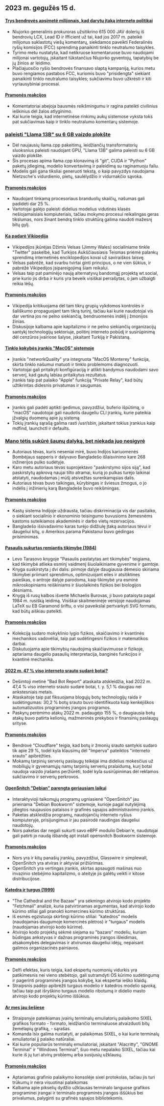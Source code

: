 

<CallToAction />

<Steps>

## 2023 m. gegužės 15 d.

#### [Trys bendrovės apsimetė milijonais, kad darytų įtaką interneto politikai](https://ag.ny.gov/press-release/2023/attorney-general-james-secures-615000-companies-supplied-fake-comments-influence)

- Niujorko generalinis prokuroras užsitikrino 615 000 JAV dolerių iš bendrovių LCX, Lead ID ir Ifficient už tai, kad jos 2017 m. pateikė milijonus suklastotų viešų komentarų, siekdamos paveikti Federalinės ryšių komisijos (FCC) sprendimą panaikinti tinklo neutralumo taisykles.
- Tyrimo metu nustatyta, kad netikruose komentaruose buvo naudojami milijonai vartotojų, įskaitant tūkstančius Niujorko gyventojų, tapatybių be jų žinios ar leidimo.
- Plačiajuosčio ryšio bendrovės finansavo slaptą kampaniją, kurios metu buvo rengiamos pastabos FCC, kuriomis buvo "prisidengta" siekiant panaikinti tinklo neutralumo taisykles; sukčiavimu buvo užkrėsti ir kiti vyriausybiniai procesai.

#### [Pramonės reakcijos](http://news.ycombinator.com/item?id=35934504)

- Komentatoriai abejoja bausmės reikšmingumu ir ragina pateikti civilinius ieškinius dėl žalos atlyginimo.
- Kai kurie teigia, kad internetinėse rinkimų aukų sistemose vyksta toks pat sukčiavimas kaip ir tinklo neutralumo komentarų sistemoje.

### [paleisti "Llama 13B" su 6 GB vaizdo plokšte](https://gist.github.com/rain-1/8cc12b4b334052a21af8029aa9c4fafc)

- Dėl naujausių llama.cpp pakeitimų, leidžiančių transformatorių sluoksnius paleisti naudojant GPU, "Llama 13B" galima paleisti su 6 GB vaizdo plokšte.
- Šis procesas apima llama.cpp klonavimą iš "git", CUDA ir "Python" paketų įdiegimą, modelio konvertavimą ir paleidimą su raginamuoju failu.
- Modelis gali gana tiksliai generuoti tekstą, o kaip pavyzdys naudojama Nietzsche's vidurdienio, pietų, saulėlydžio ir vidurnakčio sąvoka.

#### [Pramonės reakcijos](http://news.ycombinator.com/item?id=35937505)

- Naudojant tinkamą procesoriaus branduolių skaičių, našumas gali padidėti dar 25 %.
- Vartotojai galėjo paleisti didelius modelius vidutinės klasės nešiojamaisiais kompiuteriais, tačiau mokymo procesui reikalingas geras tikslumas, nors žinant bendrą tinklo struktūrą galima naudoti mažesnį bitų gylį.

#### [Ką padarė Vikipedija](https://twitter.com/jimmy_wales/status/1657494022741426180)

- Vikipedijos įkūrėjas Džimis Velsas (Jimmy Wales) socialiniame tinkle "Twitter" paskelbė, kad Turkijos Aukščiausiasis Teismas priėmė palankų sprendimą internetinės enciklopedijos kovai už saviraiškos laisvę.
- Velsas pabrėžė, kad svarbu tvirtai ginti principus, o ne vien šūkius, ir pabrėžė Vikipedijos įsipareigojimą šiam reikalui.
- Velsas taip pat paminėjo naują alternatyvų bandomąjį projektą wt.social, prie kurio jis dirba ir kuris yra beveik visiškai perrašytas, o jam užbaigti reikia lėšų.

#### [Pramonės reakcijos](http://news.ycombinator.com/item?id=35935714)

- Vikipedija kritikuojama dėl tam tikrų grupių vykdomos kontrolės ir šališkumo propaguojant tam tikrą turinį, tačiau kai kurie naudotojai vis dar vertina jos ne pelno siekiančią, bendruomenės indėlį į žmonijos žinias.
- Diskusijoje kalbama apie kapitalizmo ir ne pelno siekiančių organizacijų santykį technologijų sektoriuje, politinį interneto pobūdį ir susirūpinimą dėl cenzūros įvairiose šalyse, įskaitant Turkiją ir Pakistaną.

#### [Tinklo kokybės įrankis "MacOS" sistemoje](https://cyberhost.uk/the-hidden-macos-speedtest-tool-networkquality/)

- Įrankis "networkQuality" yra integruota "MacOS Monterey" funkcija, skirta tinklo našumui matuoti ir tinklo problemoms diagnozuoti.
- Vartotojai gali pritaikyti konfigūraciją ir atlikti bandymus naudodami savo serverį, kad gautų labiau pritaikytus rezultatus.
- Įrankis taip pat palaiko "Apple" funkciją "Private Relay", kad būtų užtikrintas didesnis privatumas ir saugumas.

#### [Pramonės reakcijos](http://news.ycombinator.com/item?id=35936999)

- Įrankis gali padėti aptikti gedimus, pavyzdžiui, buferio išpūtimą, o "macOS" naudotojai gali naudotis daugeliu CLI įrankių, kurie pateikia įžvalgių duomenų apie jų sistemą
- Tokių įrankių sąrašą galima rasti /usr/sbin, įskaitant tokius įrankius kaip mdfind, launchctl ir defaults.

### [Mano tėtis sukūrė šaunų dalyką, bet niekada juo nesigyrė](https://robotsinplainenglish.com/e/2023-04-23-aaba-obit.html)

- Autoriaus tėvas, kuris neseniai mirė, buvo Indijos kariuomenės Bombėjaus sapperis ir dalyvavo Bangladešo išlaisvinimo kare 268 inžinerijos pulko sudėtyje.
- Karo metu autoriaus tėvas suprojektavo "paskirstymo sijos siją", kad paskirstytų apkrovą naujai tilto atramai, kurią jo pulkas turėjo laikinai atstatyti, naudodamas į mūšį atsivežtas surenkamąsias dalis.
- Autoriaus tėvas buvo taikingas, kūrybingas ir šviesus žmogus, o jo indėlis į inžinierių karą Bangladeše buvo reikšmingas.

#### [Pramonės reakcijos](http://news.ycombinator.com/item?id=35934903)

- Kastų sistema Indijoje uždrausta, tačiau diskriminacija vis dar pasitaiko, o siekiant socialinio ir ekonominio teisingumo buvusioms žemesnėms kastoms suteikiamos akademinės ir darbo vietų rezervacijos.
- Bangladešo išsivadavimo karas turėjo didžiulę įtaką autoriaus tėvui ir daugeliui kitų, o Amerikos parama Pakistanui buvo gėdingas prisiminimas.

#### [Pasaulis sukurtas remiantis tikimybe (1984)](https://archive.org/details/lev-tarasov-the-world-is-built-on-probability-mir-2023)

- Levo Tarasovo knygoje "Pasaulis pastatytas ant tikimybės" teigiama, kad tikimybė atlieka esminį vaidmenį šiuolaikiniame gyvenime ir gamtoje.
- Knyga suskirstyta į dvi dalis: pirmoje dalyje daugiausia dėmesio skiriama tikimybei priimant sprendimus, optimizuojant eiles ir atsitiktines paieškas, o antroje dalyje parodoma, kaip tikimybė yra esminė mikroskopiniams reiškiniams ir šiuolaikinės fizikos bei biologijos dėsniams.
- Knygą iš rusų kalbos išvertė Michaelis Burovas, ji buvo pataisyta pagal 1984 m. rusišką leidimą. Visiškai skaitmeninėje versijoje naudojamas LaTeX su EB Garamond šriftu, o visi paveikslai pertvarkyti SVG formatu, kad būtų aiškiau pateikti.

#### [Pramonės reakcijos](http://news.ycombinator.com/item?id=35937375)

- Kolekciją sudaro mokyklinio lygio fizikos, skaičiavimo ir kvantinės mechanikos vadovėliai, taip pat sudėtingesni fizikos ir matematikos darbai.
- Diskutuojama apie tikimybių naudojimą skaičiavimuose ir fizikoje, aptariama daugelio pasaulių interpretacija, banginės funkcijos ir kvantinė mechanika.

#### [2022 m. 47 % viso interneto srauto sudarė botai?](https://www.securitymagazine.com/articles/99339-47-of-all-internet-traffic-came-from-bots-in-2022)

- Dešimtoji metinė "Bad Bot Report" ataskaita atskleidžia, kad 2022 m. 47,4 % viso interneto srauto sudarė botai, t. y. 5,1 % daugiau nei ankstesniais metais.
- Ataskaitoje taip pat fiksuojama blogųjų botų technologijų raida ir sudėtingumas: 30,2 % botų srauto buvo identifikuota kaip kenkėjiškos automatizuotos programinės įrangos programos.
- Paskyrų perėmimo atakų 2022 m. padaugėjo 155 %, o daugiausia botų atakų buvo patirta kelionių, mažmeninės prekybos ir finansinių paslaugų srityse.

#### [Pramonės reakcijos](http://news.ycombinator.com/item?id=35938433)

- Bendrovė "Cloudflare" teigia, kad botų ir žmonių srauto santykis sudaro tik apie 29 %, todėl kyla klausimų dėl "Imperva" pateiktos "interneto srauto" apibrėžties.
- Mokamų tarpinių serverių paslaugų teikėjai ima didelius mokesčius už mobiliųjų ir gyvenamųjų namų tarpinių serverių pralaidumą, kurį botai naudoja vaizdo įrašams peržiūrėti, todėl kyla susirūpinimas dėl reklamos sukčiavimo ir serverių perkrovos.

#### [OpenSnitch "Debian" parengta geriausiam laikui](https://people.skolelinux.org/pere/blog/OpenSnitch_in_Debian_ready_for_prime_time.html)

- Interaktyvioji taikomųjų programų ugniasienė "OpenSnitch" jau prieinama "Debian Bookworm" sistemoje, kurioje pagal nutylėjimą įdiegtos naujausios pataisos ir grafinės sąsajos administravimo įrankis.
- Paketas atskleidžia programų, naudojančių interneto ryšius kompiuteryje, prisijungimus ir jau pasirodė naudingas daugeliui naudotojų.
- Nors paketas dar negali sukurti savo eBPF modulio Debian'e, naudotojai gali patirti jo naudą išbandę apt install opensnitch Bookworm sistemoje.

#### [Pramonės reakcijos](http://news.ycombinator.com/item?id=35936044)

- Nors yra ir kitų panašių įrankių, pavyzdžiui, Glasswire ir simplewall, OpenSnitch yra atviras ir aktyviai prižiūrimas.
- OpenSnitch yra vertingas įrankis, skirtas apsaugoti mašinas nuo invazinio stebėjimo kapitalizmo, o ateityje jis galėtų veikti ir kitose distribucijose.

#### [Katedra ir turgus (1999)](http://www.catb.org/~esr/writings/cathedral-bazaar/cathedral-bazaar/)

- "The Cathedral and the Bazaar" yra sėkmingo atvirojo kodo projekto "Fetchmail" analizė, kuria patvirtinamas argumentas, kad atvirojo kodo kūrimo stiliai gali pranokti komercines kūrimo struktūras.
- Iš esmės egzistuoja skirtingi kūrimo stiliai: "katedros" modelis (naudojamas daugumoje komercinės plėtros) ir "turgaus" modelis (naudojamas atvirojo kodo kūrime).
- Atvirojo kodo projektų sėkmė siejama su "bazaro" modeliu, kuriam būdingas ankstyvas ir dažnas programinės įrangos išleidimas, atsakomybės delegavimas ir atvirumas daugeliui idėjų, nepaisant galimos organizacinės painiavos.

#### [Pramonės reakcijos](http://news.ycombinator.com/item?id=35939383)

- Delfi efektas, kuris teigia, kad ekspertų nuomonių vidurkis yra patikimesnis nei vieno stebėtojo, gali sutramdyti OS kūrimo sudėtingumą ir pagerinti programinės įrangos kokybę, kai ekspertai ieško klaidų.
- Straipsnis padėjo apibrėžti turgaus modelio ir katedros modelio sąvoką, tačiau taip pat išryškino turgaus modelio ribotumą ir didelio masto atvirojo kodo projektų kūrimo iššūkius.

#### [Ar mes jau šešiese](https://www.arewesixelyet.com/)

- Straipsnyje pateikiamas įvairių terminalų emuliatorių palaikomo SIXEL grafikos formato - formato, leidžiančio terminaluose atvaizduoti bitų žemėlapių grafiką, - sąrašas.
- Komanda lsix galima nustatyti, ar palaikomas SIXEL, o kai kurie terminalų emuliatoriai jį palaiko natūraliai.
- Kai kurie populiarūs terminalų emuliatoriai, įskaitant "Alacritty", "GNOME Terminal" ir "Windows Terminal", šiuo metu nepalaiko SIXEL, tačiau kai kurie iš jų turi atvirų problemų arba susijusių užklausų.

#### [Pramonės reakcijos](http://news.ycombinator.com/item?id=35936331)

- Aptariamas grafinio palaikymo konsolėje sixel protokolas, tačiau jis turi trūkumų ir nėra visuotinai palaikomas
- Kalbama apie pikselių dydžio užklausas terminalo languose grafikos programinei įrangai ir terminalo programinės įrangos iššūkius bei privalumus, palyginti su grafinės sąsajos bibliotekomis.

</Steps>
